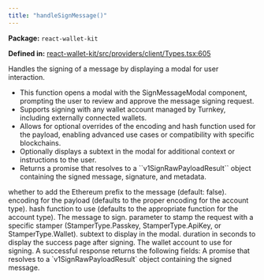```yaml
---
title: "handleSignMessage()"
---
```



<p><strong>Package:</strong> <code>react-wallet-kit</code></p>

<p><strong>Defined in:</strong> <a href="https://github.com/tkhq/sdk/blob/main/packages/react-wallet-kit/src/providers/client/Types.tsx#L605">react-wallet-kit/src/providers/client/Types.tsx:605</a></p>

<H3Bordered text="Overview" />

Handles the signing of a message by displaying a modal for user interaction.

<ul>
  <li>This function opens a modal with the SignMessageModal component, prompting the user to review and approve the message signing request.</li>
  <li>Supports signing with any wallet account managed by Turnkey, including externally connected wallets.</li>
  <li>Allows for optional overrides of the encoding and hash function used for the payload, enabling advanced use cases or compatibility with specific blockchains.</li>
  <li>Optionally displays a subtext in the modal for additional context or instructions to the user.</li>
  <li>Returns a promise that resolves to a ``v1SignRawPayloadResult`` object containing the signed message, signature, and metadata.</li>
</ul>

<H3Bordered text="Parameters" />

<ParamField body="params" type='HandleSignMessageParams' required={true} >
  <Expandable title="params details">
    <NestedParam parentKey="params" childKey="addEthereumPrefix" type='boolean' required={false}>
whether to add the Ethereum prefix to the message (default: false).
</NestedParam>
    <NestedParam parentKey="params" childKey="encoding" type='v1PayloadEncoding' required={false}>
encoding for the payload (defaults to the proper encoding for the account type).
</NestedParam>
    <NestedParam parentKey="params" childKey="hashFunction" type='v1HashFunction' required={false}>
hash function to use (defaults to the appropriate function for the account type).
</NestedParam>
    <NestedParam parentKey="params" childKey="message" type='string' required={true}>
The message to sign.
</NestedParam>
    <NestedParam parentKey="params" childKey="stampWith" type='StamperType' required={false}>
parameter to stamp the request with a specific stamper (StamperType.Passkey, StamperType.ApiKey, or StamperType.Wallet).
</NestedParam>
    <NestedParam parentKey="params" childKey="subText" type='string' required={false}>
subtext to display in the modal.
</NestedParam>
    <NestedParam parentKey="params" childKey="successPageDuration" type='number' required={false}>
duration in seconds to display the success page after signing.
</NestedParam>
    <NestedParam parentKey="params" childKey="walletAccount" type='WalletAccount' required={true}>
The wallet account to use for signing.
</NestedParam>
  </Expandable>
</ParamField>

<H3Bordered text="Response" />
A successful response returns the following fields:

<ResponseField name="returns" type="v1SignRawPayloadResult" required={true}>
  A promise that resolves to a `v1SignRawPayloadResult` object containing the signed message.
</ResponseField>
